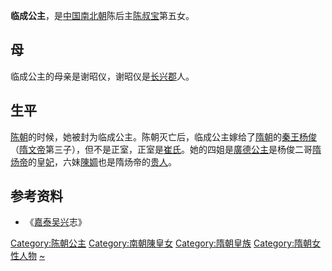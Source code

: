 {{東亞女性歷史人物
| 名稱=临成公主
| 身份=[[南陈|南陈]]公主
| 畫像=
| 說明=
| 姓=陈
| 名=
| 封爵=[[公主|公主]]
| 位號=
| 封號=临成公主
| 出生年=
| 逝世年=
| 諡號=
| 夫=[[杨俊|杨俊]]
| 父親=[[陈叔宝|陈叔宝]]
| 同胞兄弟=
| 母親=谢昭仪
|}}
'''临成公主'''，是[[中国|中国]][[南北朝|南北朝]]陈后主[[陈叔宝|陈叔宝]]第五女。
==母==
临成公主的母亲是谢昭仪，谢昭仪是[[长兴郡|长兴郡]]人。
==生平==
[[陈朝|陈朝]]的时候，她被封为临成公主。陈朝灭亡后，临成公主嫁给了[[隋朝|隋朝]]的[[秦王|秦王]][[杨俊|杨俊]]（[[隋文帝|隋文帝]]第三子），但不是正室，正室是[[崔妃_(杨俊)|崔氏]]。她的四姐是[[廣德公主_(陳朝)|廣德公主]]是杨俊二哥[[隋炀帝|隋炀帝]]的皇[[妃|妃]]，六妹[[陳婤|陳婤]]也是隋炀帝的[[贵人|贵人]]。

== 参考资料 ==
*《[[嘉泰|嘉泰]][[吴兴|吴兴]]志》

[[Category:陈朝公主|Category:陈朝公主]]
[[Category:南朝陳皇女|Category:南朝陳皇女]]
[[Category:隋朝皇族|Category:隋朝皇族]]
[[Category:隋朝女性人物|Category:隋朝女性人物]]
[[Category:陈姓|~]]